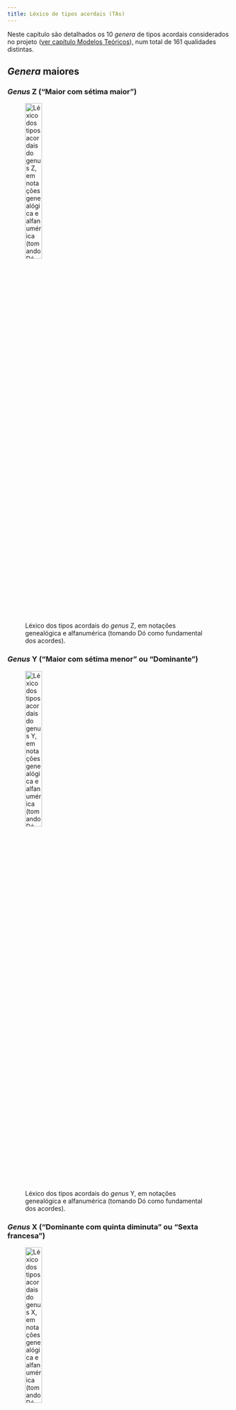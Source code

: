 ```yaml
---
title: Léxico de tipos acordais (TAs)
---
```

Neste capítulo são detalhados os 10 *genera* de tipos acordais considerados no projeto ([ver capítulo Modelos Teóricos](modelos-teoricos.qmd)), num total de 161 qualidades distintas.

## *Genera* maiores

### *Genus* Z ("Maior com sétima maior")

![Léxico dos tipos acordais do *genus* Z, em notações genealógica e alfanumérica (tomando Dó como fundamental dos acordes).](../figs/lex-ta-01.png){width=30%}

### *Genus* Y ("Maior com sétima menor" ou "Dominante")

![Léxico dos tipos acordais do *genus* Y, em notações genealógica e alfanumérica (tomando Dó como fundamental dos acordes).](../figs/lex-ta-02.png){width=30%}

### *Genus* X ("Dominante com quinta diminuta" ou "Sexta francesa")

![Léxico dos tipos acordais do *genus* X, em notações genealógica e alfanumérica (tomando Dó como fundamental dos acordes).](../figs/lex-ta-03.png){width=30%}

### *Genus* W ("Dominante com quinta aumentada")

![Léxico dos tipos acordais do *genus* W, em notações genealógica e alfanumérica (tomando Dó como fundamental dos acordes).](../figs/lex-ta-04.png){width=30%}

### *Genus* V ("Tríade maior")

![Léxico dos tipos acordais do *genus* V, em notações genealógica e alfanumérica (tomando Dó como fundamental dos acordes).](../figs/lex-ta-05.png){width=30%}

---

## *Genera* menores

### *Genus* z ("Menor com sétima menor")

![Léxico dos tipos acordais do *genus* z, em notações genealógica e alfanumérica (tomando Dó como fundamental dos acordes).](../figs/lex-ta-06.png){width=30%}

### *Genus* y ("Meio diminuto")

![Léxico dos tipos acordais do *genus* y, em notações genealógica e alfanumérica (tomando Dó como fundamental dos acordes).](../figs/lex-ta-07.png){width=30%}

### *Genus* x ("Sétima diminuta")

![Léxico dos tipos acordais do *genus* x, em notações genealógica e alfanumérica (tomando Dó como fundamental dos acordes).](../figs/lex-ta-08.png){width=30%}

### *Genus* w ("Menor com sétima maior")

![Léxico dos tipos acordais do *genus* w, em notações genealógica e alfanumérica (tomando Dó como fundamental dos acordes).](../figs/lex-ta-09.png){width=30%}

### *Genus* v ("Tríade menor")

![Léxico dos tipos acordais do *genus* v, em notações genealógica e alfanumérica (tomando Dó como fundamental dos acordes).](../figs/lex-ta-10.png){width=30%}
